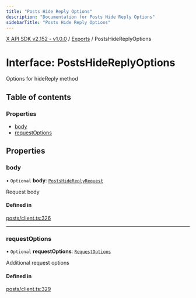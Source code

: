 ```yaml
---
title: "Posts Hide Reply Options"
description: "Documentation for Posts Hide Reply Options"
sidebarTitle: "Posts Hide Reply Options"
---
```


[X API SDK v2.152 - v1.0.0](../README.md) / [Exports](../modules.md) / PostsHideReplyOptions

# Interface: PostsHideReplyOptions

Options for hideReply method

## Table of contents

### Properties

- [body](PostsHideReplyOptions.md#body)
- [requestOptions](PostsHideReplyOptions.md#requestoptions)

## Properties

### body

• `Optional` **body**: [`PostsHideReplyRequest`](PostsHideReplyRequest.md)

Request body

#### Defined in

[posts/client.ts:326](https://github.com/xdevplatform/xdk/blob/ad4172ef5f68f089e0f077a190b271016dd35bf7/xdk/typescript/src/posts/client.ts#L326)

___

### requestOptions

• `Optional` **requestOptions**: [`RequestOptions`](RequestOptions.md)

Additional request options

#### Defined in

[posts/client.ts:329](https://github.com/xdevplatform/xdk/blob/ad4172ef5f68f089e0f077a190b271016dd35bf7/xdk/typescript/src/posts/client.ts#L329)

